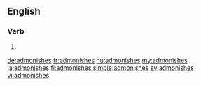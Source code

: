 ==English==

===Verb===
{{head|en|verb form}}

# {{en-third-person singular of|admonish}}

[[de:admonishes]]
[[fr:admonishes]]
[[hu:admonishes]]
[[my:admonishes]]
[[ja:admonishes]]
[[fi:admonishes]]
[[simple:admonishes]]
[[sv:admonishes]]
[[vi:admonishes]]